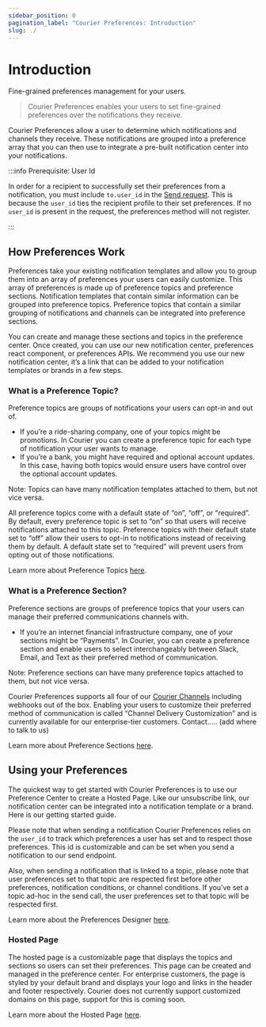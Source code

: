 ```yaml
---
sidebar_position: 0
pagination_label: "Courier Preferences: Introduction"
slug: ./
---
```


# Introduction

Fine-grained preferences management for your users.

> Courier Preferences enables your users to set fine-grained preferences over the notifications they receive.

Courier Preferences allow a user to determine which notifications and channels they receive. These notifications are grouped into a preference array that you can then use to integrate a pre-built notification center into your notifications.

:::info Prerequisite: User Id

In order for a recipient to successfully set their preferences from a notification, you must include `to.user_id` in the [Send request](/reference/send/message). This is because the `user_id` ties the recipient profile to their set preferences. If no `user_id` is present in the request, the preferences method will not register.

:::

## How Preferences Work

Preferences take your existing notification templates and allow you to group them into an array of preferences your users can easily customize. This array of preferences is made up of preference topics and preference sections. Notification templates that contain similar information can be grouped into preference topics. Preference topics that contain a similar grouping of notifications and channels can be integrated into preference sections.

You can create and manage these sections and topics in the preference center. Once created, you can use our new notification center, preferences react component, or preferences APIs. We recommend you use our new notification center, it’s a link that can be added to your notification templates or brands in a few steps.

### What is a Preference Topic?

Preference topics are groups of notifications your users can opt-in and out of.

- If you’re a ride-sharing company, one of your topics might be promotions. In Courier you can create a preference topic for each type of notification your user wants to manage.
- If you’re a bank, you might have required and optional account updates. In this case, having both topics would ensure users have control over the optional account updates.

Note: Topics can have many notification templates attached to them, but not vice versa.

All preference topics come with a default state of “on”, “off”, or “required”. By default, every preference topic is set to “on” so that users will receive notifications attached to this topic. Preference topics with their default state set to “off” allow their users to opt-in to notifications instead of receiving them by default. A default state set to “required” will prevent users from opting out of those notifications.

Learn more about Preference Topics [here](./preference-center/designer/#preference-topics).

### What is a Preference Section?

Preference sections are groups of preference topics that your users can manage their preferred communications channels with.

- If you’re an internet financial infrastructure company, one of your sections might be “Payments”. In Courier, you can create a preference section and enable users to select interchangeably between Slack, Email, and Text as their preferred method of communication.

Note: Preference sections can have many preference topics attached to them, but not vice versa.

Courier Preferences supports all four of our [Courier Channels](https://help.courier.com/en/articles/4196354-what-are-channels-and-integrations) including webhooks out of the box. Enabling your users to customize their preferred method of communication is called “Channel Delivery Customization” and is currently available for our enterprise-tier customers. Contact….. (add where to talk to us)

Learn more about Preference Sections [here](./preference-center/designer/#preference-sections).

## Using your Preferences

The quickest way to get started with Courier Preferences is to use our Preference Center to create a Hosted Page. Like our unsubscribe link, our notification center can be integrated into a notification template or a brand. Here is our getting started guide.

Please note that when sending a notification Courier Preferences relies on the `user_id` to track which preferences a user has set and to respect those preferences. This id is customizable and can be set when you send a notification to our send endpoint.

Also, when sending a notification that is linked to a topic, please note that user preferences set to that topic are respected first before other preferences, notification conditions, or channel conditions. If you’ve set a topic ad-hoc in the send call, the user preferences set to that topic will be respected first.

Learn more about the Preferences Designer [here](./preference-center/designer).

### Hosted Page

The hosted page is a customizable page that displays the topics and sections so users can set their preferences. This page can be created and managed in the preference center. For enterprise customers, the page is styled by your default brand and displays your logo and links in the header and footer respectively. Courier does not currently support customized domains on this page, support for this is coming soon.

Learn more about the Hosted Page [here](./preference-center/hosted-page).
